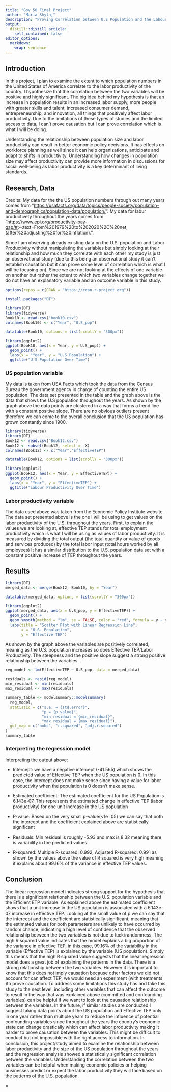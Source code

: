 ```yaml
---
title: "Gov 50 Final Project"
author: "Maria Shytaj"
description: "Proving Correlation between U.S Population and the Labour Productivity of the Country."
output:
  distill::distill_article:
    self_contained: false
editor_options: 
  markdown: 
    wrap: sentence
---
```


## Introduction

In this project, I plan to examine the extent to which population numbers in the United States of America correlate to the labor productivity of the country.
I hypothesize that the correlation between the two variables will be positive and highly significant.
The big idea behind my hypothesis is that an increase in population results in an increased labor supply, more people with greater skills and talent, increased consumer demand, entrepreneurship, and innovation, all things that positively affect labor productivity.
Due to the limitations of these types of studies and the limited access to data, I can't prove causation but I can prove correlation which is what I will be doing.

Understanding the relationship between population size and labor productivity can result in better economic policy decisions.
It has effects on workforce planning as well since it can help organizations, anticipate and adapt to shifts in productivity.
Understanding how changes in population size may affect productivity can provide more information in discussions for social well-being as labor productivity is a key determinant of living standards.

## Research, Data

Credits: My data for the the US population numbers through out many years comes from "<https://usafacts.org/data/topics/people-society/population-and-demographics/population-data/population/>".
My data for labur productivety throughout the years comes from "<https://www.epi.org/productivity-pay-gap/#>:\~:text=From%201979%20to%202020%2C%20net,(after%20adjusting%20for%20inflation).".

Since I am observing already existing data on the U.S. population and Labor Productivity without manipulating the variables but simply looking at their relationship and how much they correlate with each other my study is just an observational study (due to this being an observational study it can't establish causation but it can prove some level of correlation which is what I will be focusing on).
Since we are not looking at the effects of one variable on another but rather the extent to which two variables change together we do not have an explanatory variable and an outcome variable in this study.

```r
options(repos = c(CRAN = "https://cran.r-project.org"))

install.packages("DT")

library(DT)
library(tidyverse)
Book10 <- read.csv("book10.csv")
colnames(Book10) <- c("Year", "U.S_pop")

datatable(Book10, options = list(scrollY = "300px"))
```

```r
library(ggplot2)
ggplot(Book10, aes(x = Year, y = U.S_pop)) +
  geom_point() +
  labs(x = "Year", y = "U.S Population") +
  ggtitle("U.S Population Over Time")

```

### US population variable

My data is taken from USA Facts which took the data from the Census Bureau the government agency in charge of counting the entire US population.
The data set presented in the table and the graph above is the data that shows the U.S population throughout the years.
As shown by the graph above the data points are clustered in a way that forms a trend line with a constant positive slope.
There are no obvious outliers present therefore we can come to the overall conclusion that the US population has grown constantly since 1900.

```r
library(tidyverse)
library(DT)
Book12 <- read.csv("Book12.csv")
Book12 <- subset(Book12, select = -X)
colnames(Book12) <- c("Year","EffectiveTEP")

datatable(Book12, options = list(scrollY = "300px"))
```

```r
library(ggplot2)
ggplot(Book12, aes(x = Year, y = EffectiveTEP)) +
  geom_point() +
  labs(x = "Year", y = "EffectiveTEP") +
  ggtitle("Labour Productivity Over Time")
```

### Labor productivity variable

The data used above was taken from the Economic Policy Institute website.
The data set presented above is the one I will be using to get values on the labor productivity of the U.S. throughout the years.
First, to explain the values we are looking at, effective TEP stands for total employment productivity which is what I will be using as values of labor productivity.
It is measured by dividing the total output (the total quantity or value of goods and services produced) by the total labor input (total hours worked by all employees) It has a similar distribution to the U.S. population data set with a constant positive increase of TEP throughout the years.

## Results

```r
library(DT)
merged_data <- merge(Book12, Book10, by = "Year")

datatable(merged_data, options = list(scrollY = "300px"))
```

```r
library(ggplot2)
ggplot(merged_data, aes(x = U.S_pop, y = EffectiveTEP)) +
  geom_point() + 
  geom_smooth(method = "lm", se = FALSE, color = "red", formula = y ~ x) + 
  labs(title = "Scatter Plot with Linear Regression Line",
       x = "U.S. Population",
       y = "Effective TEP")

```

As shown by the graph above the variables are positively correlated, meaning as the U.S. population increases so does Effective TEP/Labor Productivity.
The steepness and the positive slope suggest a strong positive relationship between the variables.

```r
reg_model <- lm(EffectiveTEP ~ U.S_pop, data = merged_data)

residuals <- resid(reg_model)
min_residual <- min(residuals)
max_residual <- max(residuals)

summary_table <- modelsummary::modelsummary(
  reg_model,
  statistic = c("s.e. = {std.error}",
                "p = {p.value}",
                "min residual = {min_residual}",
                "max residual = {max_residual}"),
  gof_map = c("nobs", "r.squared", "adj.r.squared")
)
summary_table

```

### Interpreting the regression model

Interpreting the output above:

-   Intercept: we have a negative intercept (-41.565) which shows the predicted value of Effective TEP when the US population is 0.
    In this case, the intercept does not make sense since having a value for labor productivity when the population is 0 doesn't make sense.

-   Estimated coefficient: The estimated coefficient for the US Population is 6.143e-07.
    This represents the estimated change in effective TEP (labor productivity) for one unit increase in the US population

-   P-value: Based on the very small p-value(<1e−05) we can say that both the intercept and the coefficient explained above are statistically significant

-   Residuals: Min residual is roughly -5.93 and max is 8.32 meaning there is variability in the predicted values.

-   R-squared: Multiple R-squared: 0.992, Adjusted R-squared: 0.991 as shown by the values above the value of R squared is very high meaning it explains about 99.16% of the variance in effective TEP values.

## Conclusion

The linear regression model indicates strong support for the hypothesis that there is a significant relationship between the U.S. population variable and the Efficient ETP variable.
As explained above the estimated coefficient shows that a unit increase in the US population is associated with a 6.143e-07 increase in effective TEP.
Looking at the small value of p we can say that the intercept and the coefficient are statistically significant, meaning that the estimated values for both parameters are unlikely to have occurred by random chance, indicating a high level of confidence that the observed relationship between the two variables is not due to luck/randomness.
The high R squared value indicates that the model explains a big proportion of the variance in effective TEP, in this case, 99.16% of the variability in the variable (Effective TEP) is explained by the variable (US population).
Simply this means that the high R squared value suggests that the linear regression model does a great job of explaining the patterns in the data.
There is a strong relationship between the two variables.
However it is important to know that this does not imply causation because other factors we did not account for can affect TEP, we would need an experiment (with treatments )to prove causation.
To address some limitations this study has and take this study to the next level, including other variables that can affect the outcome to result in the way that was explained above (committed and confounding variables) can be helpful if we want to look at the causation relationship between the variables.
In the future, if similar studies are conducted I suggest taking data points about the US population and Effective TEP only in one year rather than multiple years to reduce the influence of potential confounding variables since throughout the years the country's economic state can change drastically which can affect labor productivity making it harder to prove causation between the variables.
This might be difficult to conduct but not impossible with the right access to information.
In conclusion, this project/study aimed to examine the relationship between labor productivity and the size of the US population throughout the years and the regression analysis showed a statistically significant correlation between the variables.
Understanding the correlation between the two variables can be helpful when making economic policies or helping businesses predict or expect the labor productivity they will face based on the patterns of the U.S. population.

=
